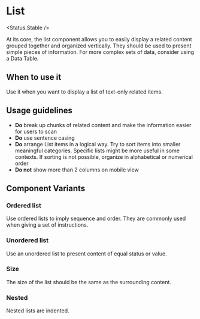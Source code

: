 
# List

<Status.Stable />

At its core, the list component allows you to easily display a related content grouped together and organized vertically. They should be used to present simple pieces of information. For more complex sets of data, consider using a Data Table.

<Story id="components-list--base" />

<Props of={List} />

## When to use it

Use it when you want to display a list of text-only related items.

## Usage guidelines

- **Do** break up chunks of related content and make the information easier for users to scan
- **Do** use sentence casing
- **Do** arrange List items in a logical way. Try to sort items into smaller meaningful categories.
  Specific lists might be more useful in some contexts. If sorting is not possible, organize in alphabetical
  or numerical order
- **Do not** show more than 2 columns on mobile view

## Component Variants

### Ordered list

Use ordered lists to imply sequence and order. They are commonly used when giving a set of instructions.

<Story id="components-list--ordered" />

### Unordered list

Use an unordered list to present content of equal status or value.

<Story id="components-list--base" />

### Size

The size of the list should be the same as the surrounding content.

<Story id="components-list--size" />

### Nested

Nested lists are indented.

<Story id="components-list--nested" />
